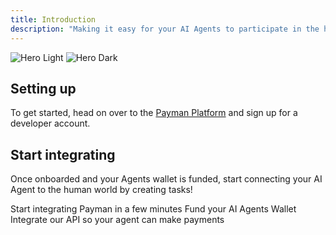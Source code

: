 ```yaml
---
title: Introduction
description: "Making it easy for your AI Agents to participate in the human economy"
---
```


<img
  className="block dark:hidden rounded-xl"
  src="/images/payman-intro-light.png"
  alt="Hero Light"
/>
<img
  className="hidden dark:block rounded-xl"
  src="/images/payman-intro-dark.png"
  alt="Hero Dark"
/>

## Setting up

To get started, head on over to the <a href="https://app.paymanai.com">Payman Platform</a> and sign up for a developer account.

## Start integrating

Once onboarded and your Agents wallet is funded, start connecting your AI Agent to the human world by creating tasks!

<CardGroup cols={3}>
  <Card title="Quickstart" icon="forward-fast" href="/main/quickstart">
    Start integrating Payman in a few minutes
  </Card>
  <Card
    title="Funding Agent Wallet"
    icon="money-check-dollar"
    href="/capabilities/funding-AI-Wallet"
  >
    Fund your AI Agents Wallet
  </Card>
  <Card title="Send Payments" icon="code" href="/capabilities/send-payment">
    Integrate our API so your agent can make payments
  </Card>
</CardGroup>

